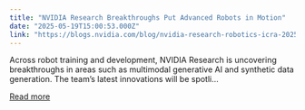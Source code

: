 ```yaml
---
title: "NVIDIA Research Breakthroughs Put Advanced Robots in Motion"
date: "2025-05-19T15:00:53.000Z"
link: "https://blogs.nvidia.com/blog/nvidia-research-robotics-icra-2025/"
---
```


Across robot training and development, NVIDIA Research is uncovering breakthroughs in areas such as multimodal generative AI and synthetic data generation. The team’s latest innovations will be spotli...

[Read more](https://blogs.nvidia.com/blog/nvidia-research-robotics-icra-2025/)
